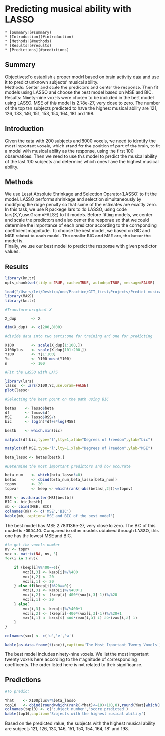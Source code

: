 
# Predicting musical ability with LASSO
    * [Summary](#summary)
    * [Introduction](#introduction)
    * [Methods](#methods)
    * [Results](#results)
    * [Predictions](#predictions)


## Summary    
Objectives:To establish a proper model based on brain activity data and use it to predict unknown subjects' musical ability.    
Methods: Center and scale the predictors and center the response. Then fit models using LASSO and choose the best model based on MSE and BIC.     
Results: Ninety-nine voxels were chosen to be included in the best model using LASSO. MSE of this model is 2.78e-27, very close to zero. The number of the top ten subjects predicted to have the highest musical ability are 121, 126, 133, 146, 151, 153, 154, 164, 181 and 198.  

## Introduction  
Given the data with 200 subjects and 8000 voxels, we need to identify the most important voxels, which stand for the position of part of the brain, to fit a model with musical ability as the response, using the first 100 observations. Then we need to use this model to predict the musical ability of the last 100 subjects and determine which ones have the highest musical ability.

## Methods  
We use Least Absolute Shrinkage and Selection Operator(LASSO) to fit the model. LASSO performs shrinkage and selection simultaneously by modifying the ridge penalty so that some of the estimates are exactly zero.
In this task, we use R packege lars to do LASSO, using code lars(X,Y,use.Gram=FALSE) to fit models. Before fitting models, we center and scale the predictors and also center the response so that we could determine the importance of each predictor according to the correponding coefficient magnitude. To choose the best model, we based on BIC and MSE related to each model. The smaller BIC and MSE are, the better the model is.    
Finally, we use our best model to predict the response with given predictor values.

## Results

```r
library(knitr)
opts_chunk$set(tidy = TRUE, cache=TRUE, autodep=TRUE, message=FALSE)

load("/Users/lei/Desktop/one/Practice/GIT_first/Projects/Predict musical ability with LASSO/C1.RData")
library(MASS)
library(knitr)

#Transform original X

X_dup       <- X

dim(X_dup)  <- c(200,8000)

#divide data into two parts:one for training and one for predicting

X100        <- scale(X_dup[1:100,])
X100plus    <- scale(X_dup[101:200,])
Y100        <- Y[1:100]
Yc          <- Y100-mean(Y100)
n           <- 100

#Fit the LASSO with LARS

library(lars)
lasso  <- lars(X100,Yc,use.Gram=FALSE)
plot(lasso)

#Selecting the best point on the path using BIC

betas    <- lasso$beta
df       <- lasso$df
MSE      <- lasso$RSS/n
bic      <- log(n)*df+n*log(MSE)

bestb    <- which.min(bic)

matplot(df,bic,type="l",lty=1,xlab="Degrees of Freedom",ylab="bic")

matplot(df,MSE,type="l",lty=1,xlab="Degrees of Freedom",ylab="MSE")

beta_lasso <- betas[bestb,]

#Determine the most important predictors and how accurate

beta_num    <- which(beta_lasso!=0)
betas       <- cbind(beta_num,beta_lasso[beta_num])
topnv       <- 20
topvar      <- keep <- which(rank(-abs(betas[,2]))<=topnv)

```
    
```r
MSE <- as.character(MSE[bestb])
BIC <- bic[bestb]
mb <- cbind(MSE, BIC)
colnames(mb) <- c('MSE','BIC')
kable(mb, caption='MSE and BIC of the best model')
```

The best model has MSE 2.783136e-27, very close to zero. The BIC of this model is -5654.10. Compared to other models obtained through LASSO, this one has the lowest MSE and BIC.

```r
#to get the voxels number
nv <- topnv
vox <- matrix(NA, nv, 3)
for(i in 1:nv){
    
    if (keep[i]%%400==0){
        vox[i,3] <- keep[i]%/%400
        vox[i,2] <- 20
        vox[i,1] <- 20
    } else if(keep[i]%%20==0){
        vox[i,3] <- keep[i]%/%400+1
        vox[i,2] <- (keep[i]-400*(vox[i,3]-1))%/%20
        vox[i,1] <- 20
    } else{
        vox[i,3] <- keep[i]%/%400+1
        vox[i,2] <- (keep[i]-400*(vox[i,3]-1))%/%20+1
        vox[i,1] <- keep[i]-400*(vox[i,3]-1)-20*(vox[i,2]-1)
    }
}

colnames(vox) <- c('u','v','w')

kable(as.data.frame(t(vox)),caption='The Most Important Twenty Voxels')
```

The best model includes ninety-nine voxels. We list the most important twenty voxels here according to the magnitude of corresponding coefficents. The order listed here is not related to their significance. 

## Predictions

```r
#To predict 

Yhat    <- X100plus%*%beta_lasso
top10   <- cbind(round(which(rank(-Yhat)<=10)+100,0),round(Yhat[which(rank(-Yhat)<=10)],4))
colnames(top10) <- c('subject number','score predicted')
kable(top10,caption='Subjects with the highest musical ability')
```

Based on the predicted value, the subjects with the highest musical ability are subjects 121, 126, 133, 146, 151, 153, 154, 164, 181 and 198.
